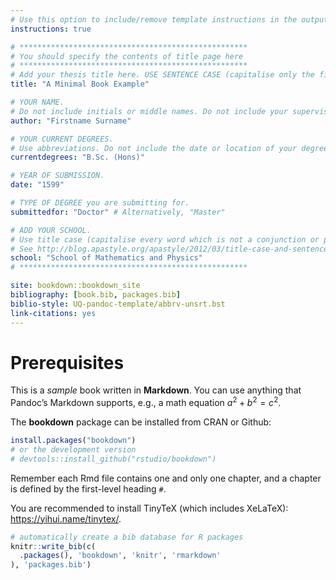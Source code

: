 ```yaml
--- 
# Use this option to include/remove template instructions in the output.
instructions: true

# ***************************************************
# You should specify the contents of title page here
# ***************************************************
# Add your thesis title here. USE SENTENCE CASE (capitalise only the first word and proper nouns).
title: "A Minimal Book Example"

# YOUR NAME.
# Do not include initials or middle names. Do not include your supervisor(s)' name(s).
author: "Firstname Surname"

# YOUR CURRENT DEGREES.
# Use abbreviations. Do not include the date or location of your degree. Do not include the degree for which this thesis is being submitted.
currentdegrees: "B.Sc. (Hons)"

# YEAR OF SUBMISSION.
date: "1599"

# TYPE OF DEGREE you are submitting for.
submittedfor: "Doctor" # Alternatively, "Master"

# ADD YOUR SCHOOL.
# Use title case (capitalise every word which is not a conjunction or preposition).
# See http://blog.apastyle.org/apastyle/2012/03/title-case-and-sentence-case-capitalization-in-apa-style.html for help.
school: "School of Mathematics and Physics"
# ***************************************************

site: bookdown::bookdown_site
bibliography: [book.bib, packages.bib]
biblio-style: UQ-pandoc-template/abbrv-unsrt.bst
link-citations: yes
---
```


# Prerequisites

This is a _sample_ book written in **Markdown**. You can use anything that Pandoc's Markdown supports, e.g., a math equation $a^2 + b^2 = c^2$.

The **bookdown** package can be installed from CRAN or Github:

```r
install.packages("bookdown")
# or the development version
# devtools::install_github("rstudio/bookdown")
```

Remember each Rmd file contains one and only one chapter, and a chapter is defined by the first-level heading `#`.

You are recommended to install TinyTeX (which includes XeLaTeX): <https://yihui.name/tinytex/>.

```r
# automatically create a bib database for R packages
knitr::write_bib(c(
  .packages(), 'bookdown', 'knitr', 'rmarkdown'
), 'packages.bib')
```
